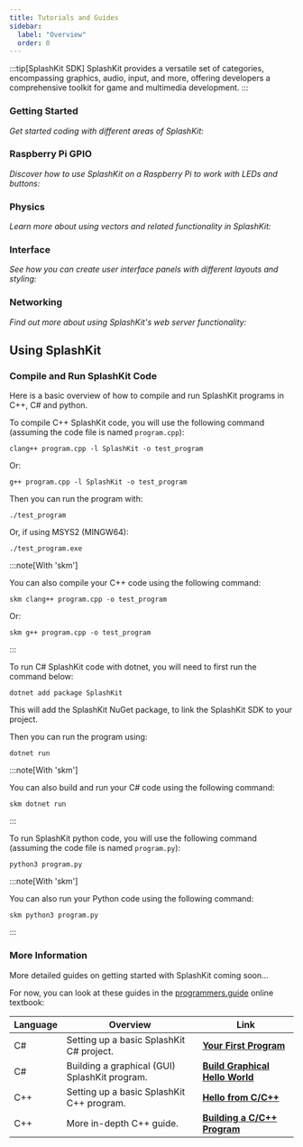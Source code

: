 ```yaml
---
title: Tutorials and Guides
sidebar:
  label: "Overview"
  order: 0
---
```



:::tip[SplashKit SDK]
SplashKit provides a versatile set of categories, encompassing graphics, audio, input, and more, offering developers a comprehensive toolkit for game and multimedia development.
:::

### Getting Started

*Get started coding with different areas of SplashKit:*

<CardGrid>
<LinkCard
  title="Using SplashKit (end of this page)"
  href="/guides#using-splashkit"
/>
<LinkCard
  title="Drawing using Procedures"
  href="/guides/graphics/drawing-using-procedures/"
/>
<LinkCard
  title="Double Buffering"
  href="/guides/graphics/double-buffering/"
/>
<LinkCard
  title="User Inputs in Graphical Applications"
  href="/guides/input/user-inputs-in-graphical-applications/"
/>
<LinkCard
  title="Loading Resources with Bundles"
  href="/guides/resources/loading-resources-with-bundles/"
/>
<LinkCard
  title="Get Started with SplashKit Audio"
  href="/guides/audio/getting-started-with-audio/"
/>
<LinkCard
  title="Using Animations in SplashKit"
  href="/guides/animations/using-animations/"
/>
<LinkCard
  title="Getting Started with Sprites"
  href="/guides/sprites/0-getting-started-with-sprites/"
/>
<LinkCard
  title="SplashKit Camera"
  href="/guides/camera/using-splashkit-camera/"
/>
<LinkCard
  title="Useful Utilities"
  href="/guides/utilities/useful-utilities/"
/>
<LinkCard
  title="Using JSON in SplashKit"
  href="/guides/json/getting-started-with-json/"
/>
<LinkCard
  title="SplashKit Colors"
  href="/guides/color/splashkit-colors/"
/>
</CardGrid>

### Raspberry Pi GPIO

*Discover how to use SplashKit on a Raspberry Pi to work with LEDs and buttons:*

<CardGrid>
<LinkCard
  title="Get Started with SplashKit GPIO"
  href="/guides/raspberry-gpio/0-blink-led/"
/>
<LinkCard
  title="Reading Button Presses"
  href="/guides/raspberry-gpio/1-read-button-press/"
/>
<LinkCard
  title="Using PWM to control LED brightness"
  href="/guides/raspberry-gpio/2-pwm-control-led/"
/>
<LinkCard
  title="Modify PWM through button presses"
  href="/guides/raspberry-gpio/3-pwm-button-control/"
/>
</CardGrid>

### Physics

*Learn more about using vectors and related functionality in SplashKit:*

<CardGrid>
<LinkCard
  title="Introduction to Vectors"
  href="/guides/physics/0-introduction-to-vectors/"
/>
<LinkCard
  title="Vector Magnitudes"
  href="/guides/physics/1-vector-magnitudes/"
/>
<LinkCard
  title="Vector Arithmetic"
  href="/guides/physics/2-vector-arithmetic/"
/>
<LinkCard
  title="Vector Angles"
  href="/guides/physics/3-vector-geometry-angles/"
/>
<LinkCard
  title="Resolving Collisions Using Vectors"
  href="/guides/physics/4-collision-detection-using-vectors/"
/>
<LinkCard
  title="Collisions and Gravity"
  href="/guides/physics/5-collisions-and-gravity/"
/>
<LinkCard
  title="Raycasting Basics"
  href="/guides/physics/6-raycasting-basics/"
/>
<LinkCard
  title="Raycasting and Illumination"
  href="/guides/physics/7-raycasting-light/"
/>
<LinkCard
  title="2D to 3D Projection"
  href="/guides/physics/8-3d-projection-raycasting/"
/>
</CardGrid>

### Interface

*See how you can create user interface panels with different layouts and styling:*

<CardGrid>
<LinkCard
  title="Getting Started Creating User Interfaces"
  href="/guides/interface/getting-started-with-interfaces/"
/>
<LinkCard
  title="Layouts in User Interfaces"
  href="/guides/interface/interface-layouts/"
/>
<LinkCard
  title="Styling User Interfaces"
  href="/guides/interface/interface-styling/"
/>
</CardGrid>

### Networking

*Find out more about using SplashKit's web server functionality:*

<CardGrid>
<LinkCard
  title="Getting Started With Servers"
  href="/guides/networking/getting-started-with-servers/"
/>
<LinkCard
  title="Routing With Servers"
  href="/guides/networking/routing-with-servers/"
/>
<LinkCard
  title="How to make a RESTful API call using SplashKit"
  href="/guides/networking/restful-api-call/"
/>
</CardGrid>

## Using SplashKit

### Compile and Run SplashKit Code

Here is a basic overview of how to compile and run SplashKit programs in C++, C# and python.

<Tabs syncKey="code-language">
<TabItem label="C++">

To compile C++ SplashKit code, you will use the following command (assuming the code file is named `program.cpp`):

```shell
clang++ program.cpp -l SplashKit -o test_program
```

Or:

```shell
g++ program.cpp -l SplashKit -o test_program
```

Then you can run the program with:

```shell
./test_program
```

Or, if using MSYS2 (MINGW64):

```shell
./test_program.exe
```

:::note[With 'skm']

You can also compile your C++ code using the following command:

```shell
skm clang++ program.cpp -o test_program
```

Or:

```shell
skm g++ program.cpp -o test_program
```

:::

</TabItem>
<TabItem label="C#">

To run C# SplashKit code with dotnet, you will need to first run the command below:

```shell
dotnet add package SplashKit
```

This will add the SplashKit NuGet package, to link the SplashKit SDK to your project.

Then you can run the program using:

```shell
dotnet run
```

:::note[With 'skm']

You can also build and run your C# code using the following command:

```shell
skm dotnet run
```

:::

</TabItem>
<TabItem label="Python">

To run SplashKit python code, you will use the following command (assuming the code file is named `program.py`):

```shell
python3 program.py
```

:::note[With 'skm']

You can also run your Python code using the following command:

```shell
skm python3 program.py
```

:::

</TabItem>
</Tabs>

### More Information

More detailed guides on getting started with SplashKit coming soon...

For now, you can look at these guides in the [programmers.guide](https://programmers.guide/) online textbook:

| Language | Overview                                      | Link                                                                                                                                   |
| -------- | --------------------------------------------- | -------------------------------------------------------------------------------------------------------------------------------------- |
| C#       | Setting up a basic SplashKit C# project.      | [**Your First Program**](https://programmers.guide/book/part-0-getting-started/3-building-programs/1-tour/1-hello-world-cli/)          |
| C#       | Building a graphical (GUI) SplashKit program. | [**Build Graphical Hello World**](https://programmers.guide/book/part-0-getting-started/3-building-programs/1-tour/1-hello-world-cli/) |
| C++      | Setting up a basic SplashKit C++ program.     | [**Hello from C/C++**](https://programmers.guide/book/part-0-getting-started/3-building-programs/1-tour/3-hello-cpp/)                  |
| C++      | More in-depth C++ guide.                      | [**Building a C/C++ Program**](https://programmers.guide/book/part-2-organised-code/1-starting-cpp/2-trailside/1-0-building-cpp/)      |
